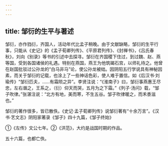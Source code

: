 ```yaml
---
---
---
```

title: 邹衍的生平与著述
---



邹衍，亦作驺衍，齐国人，活动年代比孟子稍晚。由于文献缺略，邹衍的生平行事，只能从《史记》的《孟子荀卿列传》、《平原君列传》、《封禅书》，《吕氏春秋》，刘向《别录》等书的引述中去探寻。邹衍在齐国稷下住过，到过魏、赵、燕等国，受到各国诸侯的礼遇。特别在燕国，燕王为他筑碣石宫，以师礼待之。他曾在赵国批驳过公孙龙的“白马非马”论，使公孙龙被绌。因阴阳五行学说具有神秘因素，而关于邹衍的记载，也涂上了一些神话色彩，使人难于置信。如《后汉书·刘瑜传》“邹衍匹夫，……有霜陨之异”。李贤注说：“《淮南子》曰，邹衍事燕惠王尽忠，左右谮之，王系之，（衍）仰天而哭，五月为之下霜。”《列子·汤问》载，“邹子吹律。”张湛注说：“北方有地，美而寒，不生五谷。邹子吹律暖之，而禾黍滋也。”

邹衍的著作很多，皆已散佚。《史记·孟子荀卿列传》说邹衍著有“十余万言”。《汉书·艺文志》阴阳家著录《邹子》四十九篇，《邹子终始》

①《左传》文公七年。②《洪范》，大约是战国时期的作品。

五十六篇，也都亡佚。